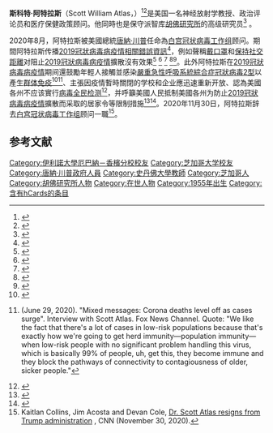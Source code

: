 {{Infobox officeholder
| name              = 斯科特·阿特拉斯<br>Scott Atlas
| image             = White House Press Briefing (50352466796).jpg
| alt =             = 斯科特·阿特拉斯（左）在2020年9月16日的白宫新闻发布会上
| office            = 總統特別顧問（Special Advisor to the President）
| term_start        = 2020年8月10日
| term_end          = 2020年12月1日
| president         = [[唐納·川普|唐納·川普]]
| birth_date        = {{birth date and age|1955|7|5}}
| birth_place       = 美國[[伊利诺伊州|伊利诺伊州]][[芝加哥|芝加哥]]
| death_date        = 
| death_place       = 
| module            = {{infobox scientist
| embed             = 是
| fields            = [[医疗卫生|医疗卫生]]
| workplaces        = [[胡佛研究所|胡佛研究所]]}}
| education         = [[伊利诺伊大学厄巴纳-香槟分校|伊利诺伊大学厄巴纳-香槟分校]] ([[理學士|理學士]])<br>[[芝加哥大学|芝加哥大学]] ([[醫學士|醫學士]])
}}

'''斯科特·阿特拉斯'''（Scott William Atlas，{{bd|1955年|7月5日||}}）<ref>{{Cite web|title=Scott W. Atlas (Atlas, Scott W., 1955-)|url=http://onlinebooks.library.upenn.edu/webbin/book/lookupname?key=Atlas,%20Scott%20W.,%201955-|accessdate=August 31, 2020|work=onlinebooks.library.upenn.edu|archive-date=2020-11-02|archive-url=https://web.archive.org/web/20201102112926/http://onlinebooks.library.upenn.edu/webbin/book/lookupname?key=Atlas,%20Scott%20W.,%201955-|dead-url=no}}</ref><ref>{{Cite web|title=Resume|url=https://docs.house.gov/meetings/IF/IF14/20191210/110313/HHRG-116-IF14-Wstate-AtlasS-20191210-SD001.pdf|accessdate=2020-12-01|date=September 1, 2019|format=PDF|work=docs.house.gov|archive-date=2021-03-16|archive-url=https://web.archive.org/web/20210316050957/https://docs.house.gov/meetings/IF/IF14/20191210/110313/HHRG-116-IF14-Wstate-AtlasS-20191210-SD001.pdf|dead-url=no}}</ref>是美国一名神经放射学教授、政治评论员和医疗保健政策顾问。他同時也是保守派智库[[胡佛研究所|胡佛研究所]]的高级研究员<ref name="Hoover">{{cite web|title=Scott W. Atlas—Hoover Institution Biography|url=https://www.hoover.org/profiles/scott-w-atlas|publisher=Hoover Institution|access-date=2020-12-01|archive-date=2021-03-22|archive-url=https://web.archive.org/web/20210322190333/http://www.hoover.org/profiles/scott-w-atlas|dead-url=no}}</ref> 。

2020年8月，阿特拉斯被美國總統[[唐納·川普|唐納·川普]]任命為[[白宫冠状病毒工作组|白宫冠状病毒工作组]]顾问。期間阿特拉斯传播[[2019冠狀病毒病疫情相關錯誤資訊|2019冠狀病毒病疫情相關錯誤資訊]]<ref name="AlbaLee">{{Cite web|title=Atlas on the outs with coronavirus task force but still pushing Trump's pandemic claims|url=https://www.nbcnews.com/politics/white-house/atlas-outs-coronavirus-task-force-still-pushing-trump-s-pandemic-n1248258|author=Monica Alba & Carol E. Lee|publisher=NBC News|quote=Atlas, has not attended White House task force meetings in person since late September, according to two administration officials, as he continues to spread misinformation about the worsening health crisis. ... The growing split between Atlas and task force leaders came after the group's leading medical experts — Dr. Deborah Birx and Dr. Anthony Fauci — indicated that they did not appreciate Atlas’ controversial input or contributions in the Situation Room gatherings. "That was done in deference to Fauci and Birx because they basically said they will not work with him," a senior administration official said about the adviser's absence at the meetings.|access-date=2020-12-01|archive-date=2021-01-21|archive-url=https://web.archive.org/web/20210121232459/https://www.nbcnews.com/politics/white-house/atlas-outs-coronavirus-task-force-still-pushing-trump-s-pandemic-n1248258|dead-url=no}}</ref>，例如聲稱[[口罩|戴口罩]]和[[保持社交距離|保持社交距離]]对阻止[[2019冠狀病毒病疫情|2019冠狀病毒病疫情]]擴散沒有效果<ref>{{Cite news|date=2020|title=Trump’s den of dissent: Inside the White House task force as coronavirus surges|work=The Washington Post|url=https://www.washingtonpost.com/politics/trumps-den-of-dissent-inside-the-white-house-task-force-as-coronavirus-surges/2020/10/19/7ff8ee6a-0a6e-11eb-859b-f9c27abe638d_story.html|accessdate=2020-12-01|archive-date=2020-10-25|archive-url=https://web.archive.org/web/20201025205233/https://www.washingtonpost.com/politics/trumps-den-of-dissent-inside-the-white-house-task-force-as-coronavirus-surges/2020/10/19/7ff8ee6a-0a6e-11eb-859b-f9c27abe638d_story.html|dead-url=no}}</ref> <ref name="Costa">{{Cite news|author=Abutaleb|first=Yasmeen|author2=Rucker|first2=Phillip|last3=Dawsey|first3=Josh|last4=Costa|first4=Robert|date=October 19, 2020|title=Trump’s den of dissent: Inside the White House task force as coronavirus surges|location=Washington Post|url=https://www.washingtonpost.com/politics/trumps-den-of-dissent-inside-the-white-house-task-force-as-coronavirus-surges/2020/10/19/7ff8ee6a-0a6e-11eb-859b-f9c27abe638d_story.html|accessdate=October 19, 2020|archive-date=2020-10-25|archive-url=https://web.archive.org/web/20201025205233/https://www.washingtonpost.com/politics/trumps-den-of-dissent-inside-the-white-house-task-force-as-coronavirus-surges/2020/10/19/7ff8ee6a-0a6e-11eb-859b-f9c27abe638d_story.html|dead-url=no}}</ref> <ref name="Stolberg">{{Cite news|author=Stolberg|first=Sheryl Gay|author2=Haberman|first2=Maggie|last3=Weiland|first3=Noah|date=October 19, 2020|title=Trump Calls Fauci ‘a Disaster’ and Shrugs Off Virus as Infections Soar|location=New York Times|url=https://nyti.ms/3jf8tvK|accessdate=October 19, 2020}}</ref> <ref name="Dawsey">{{Cite news|author=Dawsey|first=Josh|author2=Abutaleb|first2=Yasmeen|date=October 31, 2020|title=‘A whole lot of hurt’: Fauci warns of covid-19 surge, offers blunt assessment of Trump’s response|location=Washington Post|url=https://www.washingtonpost.com/politics/fauci-covid-winter-forecast/2020/10/31/e3970eb0-1b8b-11eb-bb35-2dcfdab0a345_story.html|accessdate=October 31, 2020|archive-date=2021-02-26|archive-url=https://web.archive.org/web/20210226145253/https://www.washingtonpost.com/politics/fauci-covid-winter-forecast/2020/10/31/e3970eb0-1b8b-11eb-bb35-2dcfdab0a345_story.html|dead-url=no}}</ref><ref name="abc1">{{Cite web|title=Former Stanford colleagues warn Dr. Scott Atlas fosters 'falsehoods and misrepresentations of science'|url=https://abcnews.go.com/Politics/stanford-colleagues-warn-dr-scott-atlas-fosters-falsehoods/story?id=72926212|accessdate=September 12, 2020|author=Bruggeman|first=Lucien|publisher=[[ABC新聞|ABC新聞]]|language=en|archiveurl=https://web.archive.org/web/20201120122756/https://abcnews.go.com/Politics/stanford-colleagues-warn-dr-scott-atlas-fosters-falsehoods/story?id=72926212|archivedate=November 20, 2020}}</ref>。此外阿特拉斯在[[2019冠狀病毒病疫情|2019冠狀病毒病疫情]]期间還鼓勵年輕人接觸並感染[[嚴重急性呼吸系統綜合症冠狀病毒2型|嚴重急性呼吸系統綜合症冠狀病毒2型]]以產生[[群体免疫|群体免疫]]<ref>{{Cite web|title=美疾控中心主任私下谈话曝光：特朗普新冠顾问所说的都是假的|url=https://www.sohu.com/a/421642295_260616|accessdate=|author=澎湃新聞|date=|format=|publisher=|language=}}</ref><ref>{{link-en|Tucker Carlson Tonight}} (June 29, 2020). "Mixed messages: Corona deaths level off as cases surge". Interview with Scott Atlas. Fox News Channel. Quote: "We like the fact that there's a lot of cases in low-risk populations because that's exactly how we're going to get herd immunity—population immunity—when low-risk people with no significant problem handling this virus, which is basically 99% of people, uh, get this, they become immune and they block the pathways of connectivity to contagiousness of older, sicker people."</ref>、主張因疫情暫時關閉的学校和企业應迅速重新开放、認為美國各州不应该實行[[2019冠状病毒病检测|病毒全民检测]]<ref>{{Cite web|title=Atlas push to 'slow the testing down' tracks with dramatic decline in one key state|url=https://www.cnn.com/2020/10/29/politics/atlas-desantis-testing-covid-florida/index.html|accessdate=2020-10-29|author=CNN|first=John Avlon, Michael Warren and Brandon Miller|work=CNN|archive-date=2021-03-21|archive-url=https://web.archive.org/web/20210321103501/https://www.cnn.com/2020/10/29/politics/atlas-desantis-testing-covid-florida/index.html|dead-url=no}}</ref>，并呼籲美國人民抵制美國各州为防止[[2019冠狀病毒病疫情|2019冠狀病毒病疫情]]擴散而采取的居家令等限制措施<ref>{{Cite web|title=美白宫疫情顾问阿特拉斯辞职 曾支持“群体免疫”|url=http://news.xmnn.cn/xmnn/2020/12/01/100817838.shtml|accessdate=|author=中国新闻网|date=|format=|publisher=|language=}}</ref><ref name="LeBlanc">{{Cite news|author=LeBlanc|first=Paul|author2=Diamond|first2=Jeremy|date=November 15, 2020|title=Trump coronavirus adviser Scott Atlas urges Michigan to 'rise up' against new Covid-19 measures|url=https://www.cnn.com/2020/11/15/politics/scott-atlas-coronavirus-michigan/index.html|location=[[有线电视新闻网|有线电视新闻网]]|accessdate=November 15, 2020|archive-date=2021-03-14|archive-url=https://web.archive.org/web/20210314104238/https://www.cnn.com/2020/11/15/politics/scott-atlas-coronavirus-michigan/index.html|dead-url=no}}</ref>。2020年11月30日，阿特拉斯辞去[[白宫冠状病毒工作组|白宫冠状病毒工作组]]顾问一職<ref name="Resigns">Kaitlan Collins, Jim Acosta and Devan Cole, [https://www.cnn.com/2020/11/30/politics/scott-atlas-resigns-trump-administration-coronavirus-task-force/index.html Dr. Scott Atlas resigns from Trump administration] {{Wayback|url=https://www.cnn.com/2020/11/30/politics/scott-atlas-resigns-trump-administration-coronavirus-task-force/index.html |date=20210729235758 }}, CNN (November 30, 2020).</ref>。

== 参考文献 ==
{{Reflist}}

[[Category:伊利諾大學厄巴納－香檳分校校友|Category:伊利諾大學厄巴納－香檳分校校友]]
[[Category:芝加哥大学校友|Category:芝加哥大学校友]]
[[Category:唐納·川普政府人員|Category:唐納·川普政府人員]]
[[Category:史丹佛大學教師|Category:史丹佛大學教師]]
[[Category:芝加哥人|Category:芝加哥人]]
[[Category:胡佛研究所人物|Category:胡佛研究所人物]]
[[Category:在世人物|Category:在世人物]]
[[Category:1955年出生|Category:1955年出生]]
[[Category:含有hCards的条目|Category:含有hCards的条目]]